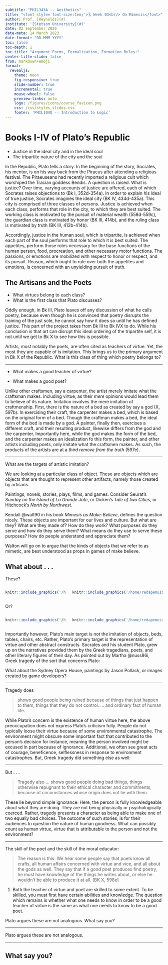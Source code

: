 ```yaml
---
subtitle: "PHIL343A -- Aesthetics"
title: "<font style='font-size:1em;'>🗓️ Week 03<br/> On Mimesis</font>"
author: Prof. [Reynolds](#)
institute: '[Stetson University](#)'
date: 02 September 2026
date-meta: 14 March 2023
date-format: "DD MMM YYYY"
toc: false
toc-depth: 1
toc-title: "Argument Forms, Formalization, Formation Rules:"
center-title-slide: false
from: markdown+emoji
format:
  revealjs:
    theme: moon
    fig-responsive: true
    slide-number: true
    incremental: true
    mouse-wheel: false
    preview-links: auto
    logo: /figures/icons/course_favicon.png
    css: /css/styles_slides.css
    footer: 'PHIL104Q -- Introduction to Logic'
---
```


# Books I-IV of Plato's Republic

* Justice in the ideal city and in the ideal soul
* The tripartite nature of the city and the soul

::: {.notes}
In the Republic, Plato tells a story. In the beginning of the story, Socrates, his mentor, is on his way back from the Piraeus after attending a religious festival. The Piraeuseans had recently imported a religious cult which worshiped the Tracian goddess Bendis. A question is raised. What is justice? Over time, varying accounts of justice are offered, each of which Socrates raises objections to (Bk I, 352d-354a). In order to explain his ideal of true justice, Socrates imagines the ideal city (BK IV, 434d-435a). This city is comprised of three classes of persons. Justice is achieved when each class, performs that role in the city, to which they are best suited. The working class is motivated by the pursuit of material wealth (558d-559c), the guardian class is motivated by honor (BK III, 414b), and the ruling class is motivated by truth (BK III, 412b-414b).

Accordingly, justice in the human soul, which is tripartite, is achieved when each part of the soul performs that role to which it is best suited. The appetites, perform those roles necessary for the base functions of the human person, food, procreation, and other necessary motor functions. The passions, or emotions are mobilized with respect to honor or respect, and its pursuit. Reason, which ought to rule over both the appetites and emotions, is concerned with an unyielding pursuit of truth.

:::

## The Artisans and the Poets

* What virtues belong to each class?
* What is the first class that Plato discusses?

::: {.notes}

Oddly enough, in Bk III, Plato leaves off any discussion of what he calls poetry, because even though he is convinced that poetry disrupts the training of the just sole, he cannot say how it does so until he has defined justice. This part of the project takes from Bk III to Bk IVX to do. While his conclusion is that art can disrupt this ideal ordering of the tripartite self, it is not until we get to Bk X to see how this is possible.

:::

::: {.notes}
Artists, most notably the poets, are often cited as teachers of virtue. Yet, the most they are capable of is imitation. This brings us to the primary argument in Bk X of the Republic. What is this class of thing which poetry belongs to?

:::

---

* What makes a good teacher of virtue?

* What makes a good poet?

::: {.notes}

Unlike other craftsmen, say a carpenter, the artist merely imitate what the craftsman makes. including virtue, as their *mere* opinions would lead them to believe of its nature. Imitation involves the mere imitation of craftmenship. First, there is the nature of a bed as created by say a god (X, 597b). In exercising their craft, the carpenter makes a bed, which is based on the original form of a bed. Though the craftman makes a bed, the ideal form of the bed is made by a god. A painter, finally then, exercises a different craft, and their resulting product, likewise differs from the god and the carpenter. Importantly here, while the god makes the form of the bed, and the carpenter makes an idealization fo this form, the painter, and other artists including poets, only imitate what the craftsmen makes. As such, the products of the artists are at a *third remove from the truth* (597e).

:::

---

What are the targets of artistic imitation?

::: {.notes}

We are looking at a particular class of object. These are objects which are objects that are thought to represent other artifacts, namely those created by artisans.

Paintings, novels, stories, plays, films, and games. Consider Seurat's *Sunday on the Island of La Grande Jate*, or Dicken's *Tale of two Cities*, or Hitchcock's *North by Northwest*.

Kendall @walt90 in his book *Mimesis as Make-Believe*, defines the question nicely. These objects are important for our lives and culture. But what are they? What are they made of? How do they work? What purposes do they serve and how do they serve them? What means do they use to serve these purposes? How do people understand and appreciate them?

Walton will go on to argue that the kinds of objects that we refer to as mimetic, are best understood as props in games of make believe.
:::

## What about . . .

::: {.incremental}

These?

:::: {.columns}

::: {.column width="40%"}

```r
knitr::include_graphics('/home/redapemusic35/courses/SCHF-new-repo/stetson/Stetson-Materials/phil-law/figures/aesthetics-course/sydney-opera-house.jpg')
```

:::

::: {.column width="60%"}

```r
knitr::include_graphics('/home/redapemusic35/courses/SCHF-new-repo/stetson/Stetson-Materials/phil-law/figures/aesthetics-course/pollack-untitled.jpg')
```

:::

::::
:::


::: {.incremental}

Or?

:::: {.columns}

::: {.column width="40%"}

```r
knitr::include_graphics('/home/redapemusic35/courses/SCHF-new-repo/stetson/Stetson-Materials/phil-law/figures/aesthetics-course/reflection.jpg')
```

:::

::: {.column width="60%"}

```r
knitr::include_graphics('/home/redapemusic35/courses/SCHF-new-repo/stetson/Stetson-Materials/phil-law/figures/aesthetics-course/background.jfif')
```

:::

::::
:::

::: {.notes}

Importantly however, Plato's main target is not the imitation of objects, beds, tables, chairs, etc. Rather, Plato's primary target is the representation of virtue and other abstract constructs. Socrates and his student Plato, grew up on the narratives provided them by the Greek tragedians, poets, and other literary figures of their day. As pointed out by Martha @nuss86i, Greek tragedy of the sort that concerns Plato:

What about the Sydney Opera House, paintings by Jason Pollack, or images created by game developers?

:::

---

Tragedy does

> shows good people being ruined because of things that just happen to them, things that they do not control. ... and ordinary fact of human life.

::: {.notes}

While Plato's concern is the existence of human virtue here, the above preoccupation does not express Plato's criticism fully. People do not typically loose their virtue because of some environmental catastrophe. The environment might obscure some important fact that contributed to the person's decision for instance, meaning the person involved might be excused in part because of ignorance. Additional, we often see great acts of courage, beneficence, selflessness in response to environment catastrophes. But, Greek tragedy did something else as well:

:::

---

But . . .

::: {.incremental}

> Tragedy also ... shows good people doing bad things, things otherwise repugnant to their ethical character and commitments, because of circumstances whose origin does not lie with them.
:::

::: {.notes}

These lie beyond simple ignorance. Here, the person is fully knowledgeable about what they are doing. They are not being physically or psychologically coerced. Rather, tragedy presents a character as being able to make one of two equally bad choices. The outcome of such stories, is for their audiences to question the nature of human goodness. What can possibly count as human virtue, virtue that is attributable to the person and not the environment?

:::

---

The skill of the poet and the skill of the moral educator:

> The reason is this: We hear some people say that poets know all crafts, all human affairs concerned with virtue and vice, and all about the gods as well. They say that if a good poet produces find poetry, he must have knowledge of the things he writes about, or else he wouldn't be able to produce it at all. [BK X, 598e]

::: {.notes}

1. Both the teacher of virtue and poet are skilled to some extent. To be skilled, you must first have certain abilities and knowledge. The question which remains is whether what one needs to know in order to be a good teacher of virtue is the same as what one needs to know to be a good poet.

Plato argues these are not analogous. What say you?

:::

---

Plato argues these are not analogous.

---

## What say you? {.center}

